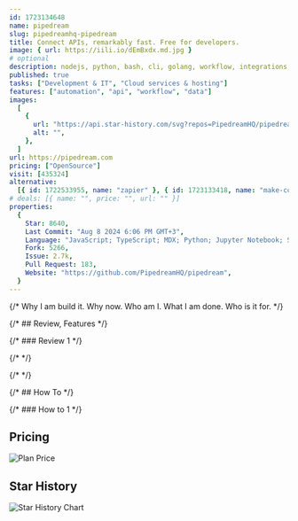 ```yaml
---
id: 1723134648
name: pipedream
slug: pipedreamhq-pipedream
title: Connect APIs, remarkably fast. Free for developers.
image: { url: https://iili.io/dEmBxdx.md.jpg }
# optional
description: nodejs, python, bash, cli, golang, workflow, integrations, automation, typescript, serverless, event-sourcing, data-flow, ipaas, apis, eventsourcing, workflows, low-code, low-code-development-platform, integration-flow,  ,
published: true
tasks: ["Development & IT", "Cloud services & hosting"]
features: ["automation", "api", "workflow", "data"]
images:
  [
    {
      url: "https://api.star-history.com/svg?repos=PipedreamHQ/pipedream",
      alt: "",
    },
  ]
url: https://pipedream.com
pricing: ["OpenSource"]
visit: [435324]
alternative:
  [{ id: 1722533955, name: "zapier" }, { id: 1723133418, name: "make-com" }]
# deals: [{ name: "", price: "", url: "" }]
properties:
  {
    Star: 8640,
    Last Commit: "Aug 8 2024 6:06 PM GMT+3",
    Language: "JavaScript; TypeScript; MDX; Python; Jupyter Notebook; Shell",
    Fork: 5266,
    Issue: 2.7k,
    Pull Request: 183,
    Website: "https://github.com/PipedreamHQ/pipedream",
  }
---
```


{/* Why I am build it. Why now. Who am I. What I am done. Who is it for. */}

{/* ## Review, Features */}

{/* ### Review 1 */}

{/* <DetailYoutube videoId="" startTime={0} /> */}

{/* <Twitters ids=[] /> */}

{/* ## How To */}

{/* ### How to 1 */}

## Pricing

<Img
  src="https://p140.p3.n0.cdn.zight.com/items/lluAm8BW/920049ba-1821-4a15-92c8-00bdd91953a9.jpg?v=%220d4c40293e826ab1ded509052ddf394d%22"
  alt="Plan Price"
/>

## Star History

![Star History Chart](https://api.star-history.com/svg?repos=PipedreamHQ/pipedream)
